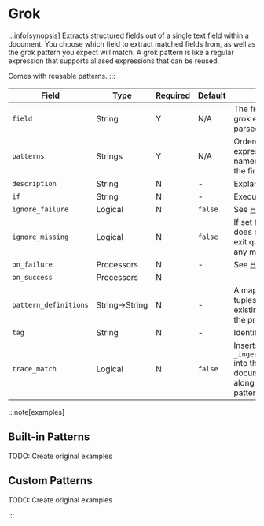 # Grok

:::info[synopsis]
Extracts structured fields out of a single text field within a document. You choose which field to extract matched fields from, as well as the grok pattern you expect will match. A grok pattern is like a regular expression that supports aliased expressions that can be reused.

Comes with reusable patterns.
:::

|Field|Type|Required|Default|Description|
|---|---|---|---|---|
|`field`|String|Y|N/A|The field containing the grok expression to be parsed|
|`patterns`|Strings|Y|N/A|Ordered list of grok expressions to match with named captures. Returns the first match|
|`description`|String|N|-|Explanatory note|
|`if`|String|N|-|Execute on this condition|
|`ignore_failure`|Logical|N|`false`|See [Handling Failures](../handling-failures.mdx)|
|`ignore_missing`|Logical|N|`false`|If set to `true` and `field` does not exist or is `null`, exit quietly without making any modifications|
|`on_failure`|Processors|N|-|See [Handling Failures](../handling-failures.mdx)|
|`on_success`|Processors|N|||
|`pattern_definitions`|String$\rightarrow$String|N|-|A map of _name_$\rightarrow$_pattern_ tuples. Patterns matching existing names override the pre-existing ones|
|`tag`|String|N|-|Identifier|
|`trace_match`|Logical|N|`false`|Inserts `_ingest._grok_match_index` into the matched document's metadata, along with the index of the pattern that matched|

:::note[examples]

## Built-in Patterns

TODO: Create original examples

## Custom Patterns

TODO: Create original examples

:::